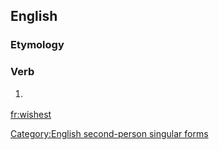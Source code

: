 ==English==

===Etymology===
{{suffix|wish|est}}

===Verb===
{{en-verb form}}

# {{context|archaic|lang=en}} {{form of|Second-person singular simple present form|wish|lang=en}}

[[Category:English second-person singular forms]]

[[fr:wishest]]